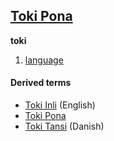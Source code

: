 ==[[Toki Pona]]==
<!-- don't know toki pona parts-of-speech -->
'''toki'''

# [[language]]

<!-- are language names usually capitalised in toki pona? -->
====Derived terms====
*[[Toki Inli]] (English)
*[[Toki Pona]]
*[[Toki Tansi]] (Danish)